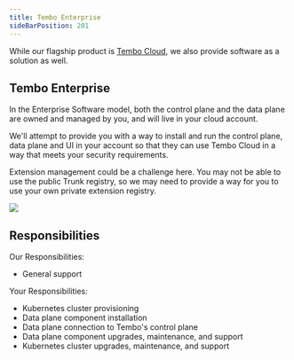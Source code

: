 ```yaml
---
title: Tembo Enterprise
sideBarPosition: 201
---
```



<Callout variant='tip'>
	While our flagship product is <a href="https://cloud.tembo.io">Tembo Cloud</a>,
	we also provide software as a solution as well.
</Callout>


## Tembo Enterprise

In the Enterprise Software model, both the control plane and the data plane are 
owned and managed by you, and will live in your cloud account. 

We'll attempt to provide you with a way to install and run the control plane, 
data plane and UI in your account so that they can use Tembo Cloud in a 
way that meets your security requirements. 

Extension management could be a challenge here. You may not be able to use the 
public Trunk registry, so we may need to provide a way for you to use your 
own private extension registry.

<img src="/enterprise-software.png" />


## Responsibilities

Our Responsibilities:

* General support

Your Responsibilities: 

* Kubernetes cluster provisioning
* Data plane component installation
* Data plane connection to Tembo's control plane
* Data plane component upgrades, maintenance, and support
* Kubernetes cluster upgrades, maintenance, and support